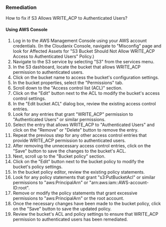 ### Remediation

How to fix if S3 Allows WRITE_ACP to Authenticated Users?

#### Using AWS Console

1. Log in to the AWS Management Console using your AWS account credentials.
    (In the Cloudanix Console, navigate to "Misconfig" page and look for Affected Assets for "S3 Bucket Should Not Allow WRITE_ACP Access to Authenticated Users" Policy.)
2. Navigate to the S3 service by selecting "S3" from the services menu.
3. In the S3 dashboard, locate the bucket that allows WRITE_ACP permission to authenticated users.
4. Click on the bucket name to access the bucket's configuration settings.
5. In the bucket properties, select the "Permissions" tab.
6. Scroll down to the "Access control list (ACL)" section.
7. Click on the "Edit" button next to the ACL to modify the bucket's access control settings.
8. In the "Edit bucket ACL" dialog box, review the existing access control entries.
9. Look for any entries that grant "WRITE_ACP" permission to "Authenticated Users" or similar permissions.
10. Select the entry that allows WRITE_ACP to "Authenticated Users" and click on the "Remove" or "Delete" button to remove the entry.
11. Repeat the previous step for any other access control entries that provide WRITE_ACP permission to authenticated users.
12. After removing the unnecessary access control entries, click on the "Save" button to save the changes to the bucket's ACL.
13. Next, scroll up to the "Bucket policy" section.
14. Click on the "Edit" button next to the bucket policy to modify the bucket's policy settings.
15. In the bucket policy editor, review the existing policy statements.
16. Look for any policy statements that grant "s3:PutBucketAcl" or similar permissions to "aws:PrincipalArn" or "arn:aws:iam::AWS-account-ID:root".
17. Remove or modify the policy statements that grant excessive permissions to "aws:PrincipalArn" or the root account.
18. Once the necessary changes have been made to the bucket policy, click on the "Save" button to save the updated policy.
19. Review the bucket's ACL and policy settings to ensure that WRITE_ACP permission to authenticated users has been remediated.

